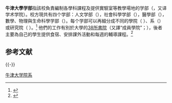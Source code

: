 '''牛津大學学部'''指該校負責編制各學科課程及提供實驗室等教學場地的学部（{{lang|en|Divisions}}，又译学术学院）。校方現共有四个学部：人文学部（{{lang|en|Division of Humanities}}），社會科學学部（{{lang|en|Division of Social Sciences}}），醫學部（{{lang|en|Division of Medical Sciences}}），數學、物理與生命科學学部（{{lang|en|Division of Mathematical, Physical and Life Sciences}}）。每个学部可以再細分成不同的學院（{{lang|en|Schools}} ）、系（{{lang|en|Departments}}）或研究院（{{lang|en|Schools}} ）。<ref>{{en}}{{cite web|url=http://www.admin.ox.ac.uk/statutes/784-121.shtml|title=Status VII: Divisions, Faculties, Sub-faculties, Departments, and the Department for Continuing Education|work=Statutes and Regulations of the University of Oxford|publisher=University of Oxford|date=1 October 2012|access-date=2014-06-15|archive-date=2019-10-14|archive-url=https://web.archive.org/web/20191014130359/https://www.admin.ox.ac.uk/statutes/784-121.shtml|dead-url=no}}</ref> 他們的工作有別於大學的[[牛津大學書院|38所書院]]（又譯“成員學院”；{{lang|en|Constituent Colleges}}），後者主要為自己的學生提供食宿、安排課外活動和每週的輔導課程。<ref>{{en}}{{cite web|url=http://www.ox.ac.uk/about/organisation|title=Organisation|publisher=University of Oxford|accessdate=15 June 2014|archive-date=2014-05-31|archive-url=https://web.archive.org/web/20140531030249/http://www.ox.ac.uk/about/organisation|dead-url=no}}</ref>

== 参考文献 ==
{{Reflist}}

{{-}}
{{牛津大學|state=expanded}}

[[Category:牛津大学院系|]]

{{英國教育小作品}}